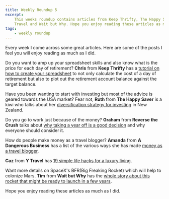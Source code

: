 ```yaml
---
title: Weekly Roundup 5
excerpt:
    This weeks roundup contains articles from Keep Thrifty, The Happy Saver, Reverse the Crush, A Dangerous Business, Y
    Travel and Wait but Why. Hope you enjoy reading these articles as much as I did.
tags:
    - weekly roundup
---
```


Every week I come across some great articles. Here are some of the posts I feel you will enjoy reading as much as I did.

Do you want to amp up your spreadsheet skills and also know what is the price for each day of retirement? **Chris** from
**Keep Thrifty** has a
[tutorial on how to create your spreadsheet](http://www.keepthrifty.com/2016/09/25/the-price-of-an-extra-day-spreadsheet-edition/)
to not only calculate the cost of a day of retirement but also to plot out the retirement account balance against the
target balance.

Have you been wanting to start with investing but most of the advice is geared towards the USA market? Fear not,
**Ruth** from **The Happy Saver** is a kiwi who talks about her
[diversification strategy for investing](http://www.thehappysaver.com/blog/dive-into-diversification) in New Zealand.

Do you go to work just because of the money? **Graham** from **Reverse the Crush** talks about
[why taking a year off is a good decision](http://www.reversethecrush.com/taking-year-off-awesome-af/) and why everyone
should consider it.

How do people make money as a travel blogger? **Amanda** from **A Dangerous Business** has a list of the various ways
she has made [money as a travel blogger](http://www.dangerous-business.com/2016/09/make-money-as-blogger/).

**Caz** from **Y Travel** has
[19 simple life hacks for a luxury living](http://www.ytravelblog.com/ife-hacks-luxury-living/).

Want more details on SpaceX's BFR(Big Freaking Rocket) which will help to colonize Mars. **Tim** from **Wait but Why**
has the
[whole story about this rocket that might be ready to launch in a few years](http://waitbutwhy.com/2016/09/spacexs-big-freaking-rocket-cleanversion.html).

Hope you enjoy reading these articles as much as I did.
